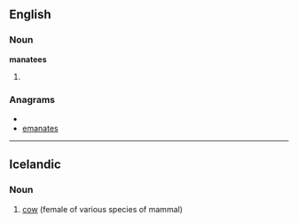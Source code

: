 ==English==

===Noun===
'''manatees'''

# {{plural of|[[manatee]]}}

===Anagrams===
* {{alphagram|aaeemnst}}
* [[emanates#English|emanates]]

----

==Icelandic==

===Noun===
{{infl|is|noun}}

# [[cow]] (female of various species of mammal)

{{tbot entry|Icelandic|cow|2007|November}}